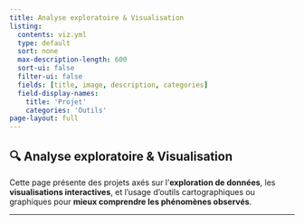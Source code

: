 ```yaml
---
title: Analyse exploratoire & Visualisation
listing:
  contents: viz.yml
  type: default
  sort: none
  max-description-length: 600
  sort-ui: false
  filter-ui: false
  fields: [title, image, description, categories]
  field-display-names: 
    title: 'Projet'
    categories: 'Outils'
page-layout: full
---
```


## 🔍 Analyse exploratoire & Visualisation

Cette page présente des projets axés sur l’**exploration de données**, les **visualisations interactives**, et l’usage d’outils cartographiques ou graphiques pour **mieux comprendre les phénomènes observés**.

---

```list
```